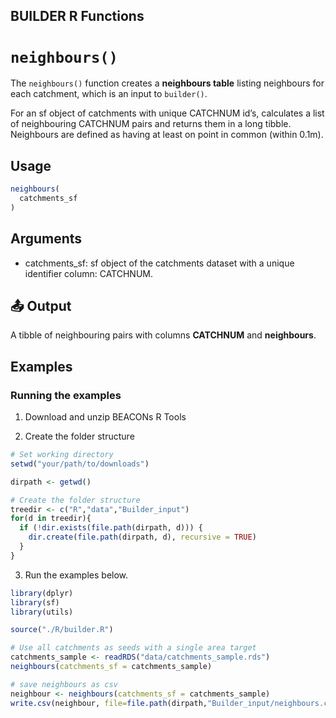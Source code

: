 ## BUILDER R Functions

# `neighbours()` 

The `neighbours()` function creates a **neighbours table** listing neighbours for each catchment, which is an input to `builder()`.  

For an sf object of catchments with unique CATCHNUM id's, calculates a list of neighbouring CATCHNUM pairs
and returns them in a long tibble. Neighbours are defined as having at least on point in common (within 0.1m).


## Usage

```r
neighbours(
  catchments_sf
)
```
## Arguments

- catchments_sf: sf object of the catchments dataset with a unique identifier column: CATCHNUM.


## 📤 Output
A tibble of neighbouring pairs with columns **CATCHNUM** and **neighbours**.


## Examples
### Running the examples

1. Download and unzip BEACONs R Tools 

2. Create the folder structure
```r
# Set working directory
setwd("your/path/to/downloads")

dirpath <- getwd()

# Create the folder structure
treedir <- c("R","data","Builder_input")
for(d in treedir){
  if (!dir.exists(file.path(dirpath, d))) {
    dir.create(file.path(dirpath, d), recursive = TRUE)
  }
}
```

3. Run the examples below.

```r
library(dplyr)
library(sf)
library(utils)

source("./R/builder.R")

# Use all catchments as seeds with a single area target
catchments_sample <- readRDS("data/catchments_sample.rds")
neighbours(catchments_sf = catchments_sample)

# save neighbours as csv
neighbour <- neighbours(catchments_sf = catchments_sample)
write.csv(neighbour, file=file.path(dirpath,"Builder_input/neighbours.csv"), row.names=FALSE)
```
